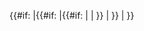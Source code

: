 <includeonly><!--
-->{{#if:{{{1|}}}<!--
   -->|{{#if:{{{2|}}}<!--
      -->|{{#if:{{{3|}}}<!--
         -->|{{{1}}}{{{comma|，}}}<!--   
         -->|{{{1}}}{{{and|和}}}<!--
      -->}}<!--
      -->|{{{1|}}}{{{after|}}}<!--
   -->}}<!--
-->|{{error|{{tlx|Enum/Item}} expects at least one parameter}}<!--
-->}}<!--
--></includeonly><noinclude>
{{doc}}
</noinclude>